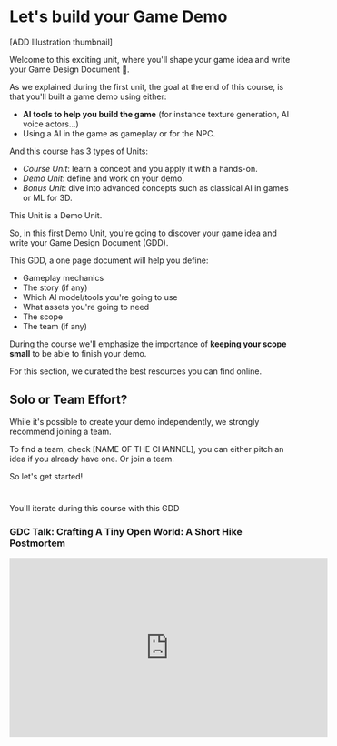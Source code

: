 # Let's build your Game Demo

[ADD Illustration thumbnail]

Welcome to this exciting unit, where you'll shape your game idea and write your Game Design Document 🤩.

As we explained during the first unit, the goal at the end of this course, is that you'll built a game demo using either:

- **AI tools to help you build the game** (for instance texture generation, AI voice actors...)
- Using a AI in the game as gameplay or for the NPC.

And this course has 3 types of Units:
- *Course Unit*: learn a concept and you apply it with a hands-on.
- *Demo Unit*: define and work on your demo.
- *Bonus Unit*: dive into advanced concepts such as classical AI in games or ML for 3D.

This Unit is a Demo Unit.

So, in this first Demo Unit, you're going to discover your game idea and write your Game Design Document (GDD). 

This GDD, a one page document will help you define:
- Gameplay mechanics
- The story (if any)
- Which AI model/tools you're going to use
- What assets you're going to need
- The scope
- The team (if any)


During the course we'll emphasize the importance of **keeping your scope small** to be able to finish your demo.

For this section, we curated the best resources you can find online.


## Solo or Team Effort?

While it's possible to create your demo independently, we strongly recommend joining a team. 

To find a team, check [NAME OF THE CHANNEL], you can either pitch an idea if you already have one. Or join a team.

So let's get started!


























# 



You'll iterate during this course with this GDD


### GDC Talk: Crafting A Tiny Open World: A Short Hike Postmortem

<iframe width="560" height="315" src="https://www.youtube.com/embed/ZW8gWgpptI8?si=lcfdHzB4i_Vp7nqO" title="YouTube video player" frameborder="0" allow="accelerometer; autoplay; clipboard-write; encrypted-media; gyroscope; picture-in-picture; web-share" allowfullscreen></iframe>